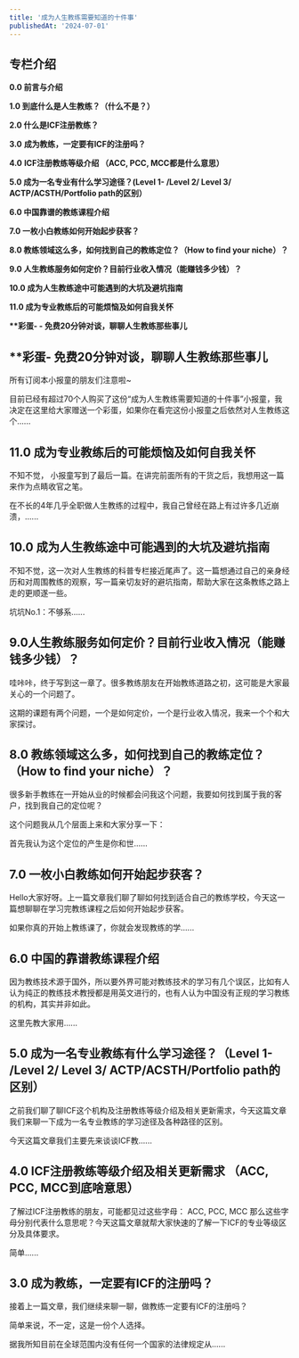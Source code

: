 ```yaml
---
title: '成为人生教练需要知道的十件事'
publishedAt: '2024-07-01'
---
```


## 专栏介绍

**0.0 前言与介绍**

**1.0 到底什么是人生教练？（什么不是？）**

**2.0 什么是ICF注册教练？**

**3.0** **成为教练，一定要有ICF的注册吗？**

**4.0** **ICF注册教练等级介绍 （ACC, PCC, MCC都是什么意思）**

**5.0 成为一名专业有什么学习途径？(Level 1- /Level 2/ Level 3/ ACTP/ACSTH/Portfolio path的区别）**

**6.0 中国靠谱的教练课程介绍**

**7.0 一枚小白教练如何开始起步获客？**

**8.0 教练领域这么多，如何找到自己的教练定位？（How to find your niche）？**

**9.0 人生教练服务如何定价？目前行业收入情况（能赚钱多少钱）？**

**10.0 成为人生教练途中可能遇到的大坑及避坑指南**

**11.0 成为专业教练后的可能烦恼及如何自我关怀**

**\*\*彩蛋- - 免费20分钟对谈，聊聊人生教练那些事儿**



## **彩蛋- 免费20分钟对谈，聊聊人生教练那些事儿
所有订阅本小报童的朋友们注意啦~

目前已经有超过70个人购买了这份“成为人生教练需要知道的十件事”小报童，我决定在这里给大家赠送一个彩蛋，如果你在看完这份小报童之后依然对人生教练这个......

## 11.0 成为专业教练后的可能烦恼及如何自我关怀
不知不觉， 小报童写到了最后一篇。在讲完前面所有的干货之后，我想用这一篇来作为点睛收官之笔。

在不长的4年几乎全职做人生教练的过程中，我自己曾经在路上有过许多几近崩溃，......

## 10.0 成为人生教练途中可能遇到的大坑及避坑指南
不知不觉，这一次对人生教练的科普专栏接近尾声了。这一篇想通过自己的亲身经历和对周围教练的观察，写一篇亲切友好的避坑指南，帮助大家在这条教练之路上走的更顺遂一些。

坑坑No.1：不够系......

## 9.0人生教练服务如何定价？目前行业收入情况（能赚钱多少钱）？
哇咔咔，终于写到这一章了。很多教练朋友在开始教练道路之初，这可能是大家最关心的一个问题了。

这期的课题有两个问题，一个是如何定价，一个是行业收入情况，我来一个个和大家探讨。

## 8.0 教练领域这么多，如何找到自己的教练定位？（How to find your niche）？
很多新手教练在一开始从业的时候都会问我这个问题，我要如何找到属于我的客户，找到我自己的定位呢？

这个问题我从几个层面上来和大家分享一下：

首先我认为这个定位的产生是你和世......

## 7.0 一枚小白教练如何开始起步获客？
Hello大家好呀。上一篇文章我们聊了聊如何找到适合自己的教练学校，今天这一篇想聊聊在学习完教练课程之后如何开始起步获客。

如果你真的开始上教练课了，你就会发现教练的学......

## 6.0 中国的靠谱教练课程介绍
因为教练技术源于国外，所以要外界可能对教练技术的学习有几个误区，比如有人认为纯正的教练技术教授都是用英文进行的，也有人认为中国没有正规的学习教练的机构，其实并非如此。

这里先教大家用......

## 5.0 成为一名专业教练有什么学习途径？（Level 1- /Level 2/ Level 3/ ACTP/ACSTH/Portfolio path的区别）
之前我们聊了聊ICF这个机构及注册教练等级介绍及相关更新需求，今天这篇文章我们来聊一下成为一名专业教练的学习途径及各种路径的区别。

今天这篇文章我们主要先来谈谈ICF教......

## 4.0 ICF注册教练等级介绍及相关更新需求 （ACC, PCC, MCC到底啥意思）
了解过ICF注册教练的朋友，可能都见过这些字母： ACC, PCC, MCC 那么这些字母分别代表什么意思呢？今天这篇文章就帮大家快速的了解一下ICF的专业等级区分及具体要求。

简单......

## 3.0 成为教练，一定要有ICF的注册吗？
接着上一篇文章，我们继续来聊一聊，做教练一定要有ICF的注册吗？

简单来说，不一定，这是一份个人选择。

据我所知目前在全球范围内没有任何一个国家的法律规定从......

